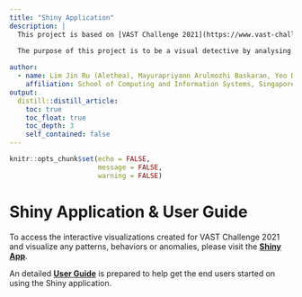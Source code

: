 ```yaml
---
title: "Shiny Application"
description: |
  This project is based on [VAST Challenge 2021](https://www.vast-challenge.github.io/2021/).
    
  The purpose of this project is to be a visual detective by analysing the issues through visual representations.

author:
  - name: Lim Jin Ru (Alethea), Mayurapriyann Arulmozhi Baskaran, Yeo Ding Run (Darius) 
    affiliation: School of Computing and Information Systems, Singapore Management University
output:
  distill::distill_article:
    toc: true
    toc_float: true
    toc_depth: 3
    self_contained: false
---
```


```r
knitr::opts_chunk$set(echo = FALSE,
                      message = FALSE,
                      warning = FALSE)
```

# Shiny Application & User Guide

To access the interactive visualizations created for VAST Challenge 2021 and visualize any patterns, behaviors or anomalies, please visit the **[Shiny App](https:/al-lim.shinyapps.io/team4_ISSS608_2021/)**.

An detailed **[User Guide](UserGuide/UserGuide.pdf)** is prepared to help get the end users started on using the Shiny application.